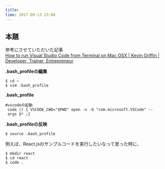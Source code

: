 ```yaml
---
title: 
time: 2017-09-13 23:08
---
```


## 本題

参考にさせていただいた記事  
[How to run Visual Studio Code from Terminal on Mac OSX | Kevin Griffin | Developer, Trainer, Entrepreneur](https://kevgriffin.com/how-to-run-visual-studio-code-from-terminal-on-mac-osx/)

**.bash\_profileの編集**

```
$ cd ~
$ vim .bash_profile
```

**.bash\_profile**

```
#vscodeの起動
 code () { VSCODE_CWD="$PWD" open -n -b "com.microsoft.VSCode" --
 args $* ;}
```

**.bash\_profileの反映**

```
$ source .bash_profile
```

例えば、React.jsのサンプルコードを実行したいなって思った時に、

```
$ mkdir react
$ cd react
$ code .
```
